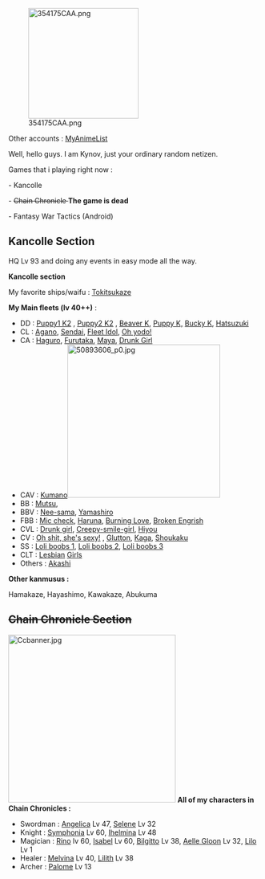 [[File:354175CAA.png|thumb|220px|right]]

Other accounts : [http://myanimelist.net/profile/Kynov MyAnimeList]

Well, hello guys. I am Kynov, just your ordinary random netizen.

Games that i playing right now :

- Kancolle

- <s>Chain Chronicle </s>'''The game is dead'''

- Fantasy War Tactics (Android)

==Kancolle Section==
HQ Lv 93 and doing any events in easy mode all the way. 

'''Kancolle section'''

My favorite ships/waifu : [http://kancolle.wikia.com/wiki/Tokitsukaze Tokitsukaze]

'''My Main fleets (lv 40++)''' :

* DD : [http://kancolle.wikia.com/wiki/Yuudachi Puppy1 K2] , [[Shigure|Puppy2 K2]] , [http://kancolle.wikia.com/wiki/yukikaze Beaver K], [[Tokitsukaze|Puppy K,]] [[Fubuki|Bucky K]], [[Hatsuzuki]]
* CL : [[Agano]], [[Sendai]], [[Naka|Fleet Idol]], [[Ooyodo|Oh yodo!]]
* CA : [[Haguro]], [[Furutaka]], [[Maya]], [[Pola|Drunk Girl]]
* CAV : [[Kumano]][[File:50893606 p0.jpg|thumb|305x305px]]
* BB : [[Mutsu]], 
* BBV : [[Fusou|Nee-sama]], [[Yamashiro]]
* FBB : [[Kirishima|Mic check]], [[Haruna]], [[Kongou|Burning Love]], [[Iowa|Broken Engrish]]
* CVL : [[Junyou|Drunk girl]], [[Chitose|Creepy-smile-girl]], [[Hiyou]]
* CV : [[Unryuu|Oh shit, she's sexy!]] , [[akagi|Glutton]], [[Kaga]], [[Shoukaku]]
* SS : [[Hachi|Loli boobs 1]], [[Goya|Loli boobs 2]], [[I-19|Loli boobs 3]]
* CLT : [[Ooi|Lesbian]] [[Kitakami|Girls]]
* Others : [[Akashi]]
'''Other kanmusus :'''

Hamakaze, Hayashimo, Kawakaze, Abukuma

==<s>Chain Chronicle Section</s>==
[[File:Ccbanner.jpg|thumb|334x334px]]
'''All of my characters in Chain Chronicles :'''
* Swordman : [http://chain-chronicle-global.wikia.com/wiki/Angelica Angelica] Lv 47, [http://chain-chronicle-global.wikia.com/wiki/Selene Selene] Lv 32
* Knight : [http://chain-chronicle-global.wikia.com/wiki/Symphonia Symphonia] Lv 60, [http://chain-chronicle-global.wikia.com/wiki/Ihelmina Ihelmina] Lv 48
* Magician : [http://chain-chronicle-global.wikia.com/wiki/Rino Rino] lv 60, [http://chain-chronicle-global.wikia.com/wiki/Isabel Isabel] Lv 60, [http://chain-chronicle-global.wikia.com/wiki/Bilgitto Bilgitto] Lv 38, [http://chain-chronicle-global.wikia.com/wiki/Aelle_Gloon Aelle Gloon] Lv 32, [http://chain-chronicle-global.wikia.com/wiki/Lilo Lilo] Lv 1 
* Healer : [http://chain-chronicle-global.wikia.com/wiki/Melvina Melvina] Lv 40, [http://chain-chronicle-global.wikia.com/wiki/Lilith Lilith] Lv 38
* Archer : [http://chain-chronicle-global.wikia.com/wiki/Palome Palome] Lv 13
